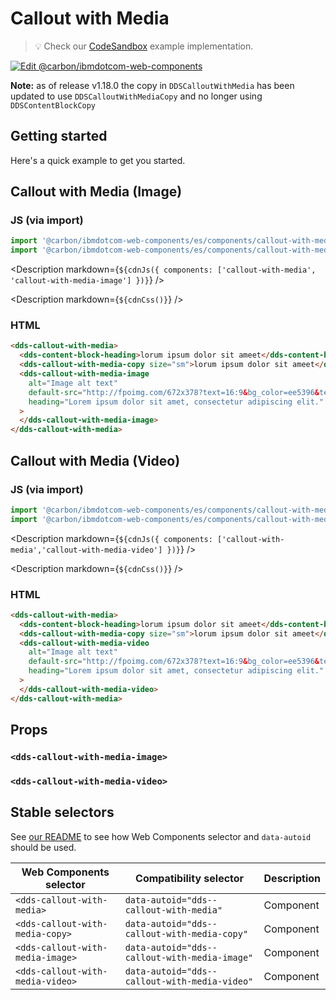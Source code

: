 




# Callout with Media

> 💡 Check our
> [CodeSandbox](https://githubbox.com/carbon-design-system/carbon-for-ibm-dotcom/tree/main/packages/web-components/examples/codesandbox/components/callout-with-media)
> example implementation.

[![Edit @carbon/ibmdotcom-web-components](https://codesandbox.io/static/img/play-codesandbox.svg)](https://githubbox.com/carbon-design-system/carbon-for-ibm-dotcom/tree/main/packages/web-components/examples/codesandbox/components/callout-with-media)

**Note:** as of release v1.18.0 the copy in `DDSCalloutWithMedia` has been updated to use `DDSCalloutWithMediaCopy` and no longer using `DDSContentBlockCopy`

## Getting started

Here's a quick example to get you started.

## Callout with Media (Image)

### JS (via import)

```javascript
import '@carbon/ibmdotcom-web-components/es/components/callout-with-media/index.js';
import '@carbon/ibmdotcom-web-components/es/components/callout-with-media/callout-with-media-image.js';
```

<Description markdown={`${cdnJs({ components: ['callout-with-media', 'callout-with-media-image'] })}`} />

<Description markdown={`${cdnCss()}`} />

### HTML

```html
<dds-callout-with-media>
  <dds-content-block-heading>lorum ipsum dolor sit ameet</dds-content-block-heading>
  <dds-callout-with-media-copy size="sm">lorum ipsum dolor sit ameet</dds-callout-with-media-copy>
  <dds-callout-with-media-image
    alt="Image alt text"
    default-src="http://fpoimg.com/672x378?text=16:9&bg_color=ee5396&text_color=161616"
    heading="Lorem ipsum dolor sit amet, consectetur adipiscing elit."
  >
  </dds-callout-with-media-image>
</dds-callout-with-media>
```

## Callout with Media (Video)

### JS (via import)

```javascript
import '@carbon/ibmdotcom-web-components/es/components/callout-with-media/index.js';
import '@carbon/ibmdotcom-web-components/es/components/callout-with-media/callout-with-media-video.js';
```

<Description markdown={`${cdnJs({ components: ['callout-with-media','callout-with-media-video'] })}`} />

<Description markdown={`${cdnCss()}`} />

### HTML

```html
<dds-callout-with-media>
  <dds-content-block-heading>lorum ipsum dolor sit ameet</dds-content-block-heading>
  <dds-callout-with-media-copy size="sm">lorum ipsum dolor sit ameet</dds-callout-with-media-copy>
  <dds-callout-with-media-video
    alt="Image alt text"
    default-src="http://fpoimg.com/672x378?text=16:9&bg_color=ee5396&text_color=161616"
    heading="Lorem ipsum dolor sit amet, consectetur adipiscing elit."
  >
  </dds-callout-with-media-video>
</dds-callout-with-media>
```

## Props

<Props of="dds-callout-with-media" />

### `<dds-callout-with-media-image>`

<Props of="dds-callout-with-media-image" />

### `<dds-callout-with-media-video>`

<Props of="dds-callout-with-media-video" />
<Description markdown={markdownContents} />

## Stable selectors

See [our README](https://github.com/carbon-design-system/carbon-for-ibm-dotcom/tree/main/packages/web-components#stable-selectors-for-analytics-and-integratione2e-testing-in-web-components) to see how Web Components selector and `data-autoid` should be used.

| Web Components selector          | Compatibility selector                        | Description |
| -------------------------------- | --------------------------------------------- | ----------- |
| `<dds-callout-with-media>`       | `data-autoid="dds--callout-with-media"`       | Component   |
| `<dds-callout-with-media-copy>`  | `data-autoid="dds--callout-with-media-copy"`  | Component   |
| `<dds-callout-with-media-image>` | `data-autoid="dds--callout-with-media-image"` | Component   |
| `<dds-callout-with-media-video>` | `data-autoid="dds--callout-with-media-video"` | Component   |

<Description markdown={contributing} />
